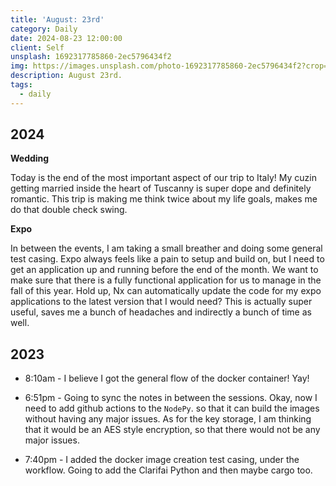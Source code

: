 ```yaml
---
title: 'August: 23rd'
category: Daily
date: 2024-08-23 12:00:00
client: Self
unsplash: 1692317785860-2ec5796434f2
img: https://images.unsplash.com/photo-1692317785860-2ec5796434f2?crop=entropy&cs=srgb&fm=jpg&ixid=MnwzNjM5Nzd8MHwxfHJhbmRvbXx8fHx8fHx8fDE2ODE3NDg2ODY&ixlib=rb-4.0.3&q=85
description: August 23rd. 
tags:
  - daily
---
```



## 2024

**Wedding**

Today is the end of the most important aspect of our trip to Italy!
My cuzin getting married inside the heart of Tuscanny is super dope and definitely romantic.
This trip is making me think twice about my life goals, makes me do that double check swing.


**Expo**

In between the events, I am taking a small breather and doing some general test casing.
Expo always feels like a pain to setup and build on, but I need to get an application up and running before the end of the month.
We want to make sure that there is a fully functional application for us to manage in the fall of this year.
Hold up, Nx can automatically update the code for my expo applications to the latest version that I would need?
This is actually super useful, saves me a bunch of headaches and indirectly a bunch of time as well.


## 2023

- 8:10am - I believe I got the general flow of the docker container! Yay!

- 6:51pm - Going to sync the notes in between the sessions. Okay, now I need to add github actions to the `NodePy`. so that it can build the images without having any major issues. As for the key storage, I am thinking that it would be an AES style encryption, so that there would not be any major issues. 

- 7:40pm - I added the docker image creation test casing, under the workflow. Going to add the Clarifai Python and then maybe cargo too.
